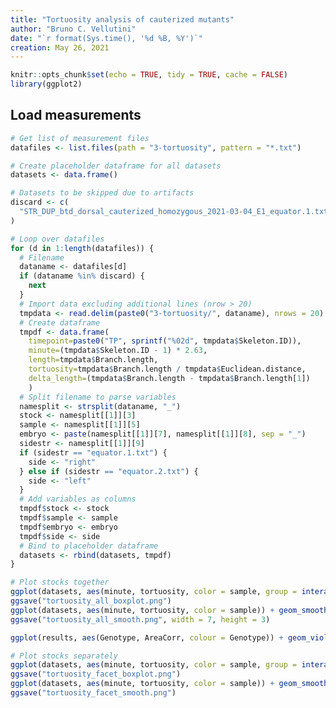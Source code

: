 ```yaml
---
title: "Tortuosity analysis of cauterized mutants"
author: "Bruno C. Vellutini"
date: "`r format(Sys.time(), '%d %B, %Y')`"
creation: May 26, 2021
---
```


```r
knitr::opts_chunk$set(echo = TRUE, tidy = TRUE, cache = FALSE)
library(ggplot2)
```


## Load measurements

```r
# Get list of measurement files
datafiles <- list.files(path = "3-tortuosity", pattern = "*.txt")

# Create placeholder dataframe for all datasets
datasets <- data.frame()

# Datasets to be skipped due to artifacts
discard <- c(
  "STR_DUP_btd_dorsal_cauterized_homozygous_2021-03-04_E1_equator.1.txt" # Dirt on surface
)

# Loop over datafiles
for (d in 1:length(datafiles)) {
  # Filename
  dataname <- datafiles[d]
  if (dataname %in% discard) {
    next
  }
  # Import data excluding additional lines (nrow > 20)
  tmpdata <- read.delim(paste0("3-tortuosity/", dataname), nrows = 20)
  # Create dataframe
  tmpdf <- data.frame(
    timepoint=paste0("TP", sprintf("%02d", tmpdata$Skeleton.ID)),
    minute=(tmpdata$Skeleton.ID - 1) * 2.63,
    length=tmpdata$Branch.length,
    tortuosity=tmpdata$Branch.length / tmpdata$Euclidean.distance,
    delta_length=(tmpdata$Branch.length - tmpdata$Branch.length[1])
    )
  # Split filename to parse variables
  namesplit <- strsplit(dataname, "_")
  stock <- namesplit[[1]][3]
  sample <- namesplit[[1]][5]
  embryo <- paste(namesplit[[1]][7], namesplit[[1]][8], sep = "_")
  sidestr <- namesplit[[1]][9]
  if (sidestr == "equator.1.txt") {
    side <- "right"
  } else if (sidestr == "equator.2.txt") {
    side <- "left"
  }
  # Add variables as columns
  tmpdf$stock <- stock
  tmpdf$sample <- sample
  tmpdf$embryo <- embryo
  tmpdf$side <- side
  # Bind to placeholder dataframe
  datasets <- rbind(datasets, tmpdf)
}

```

```r
# Plot stocks together
ggplot(datasets, aes(minute, tortuosity, color = sample, group = interaction(minute, sample))) + geom_boxplot(show.legend = FALSE) + geom_point(alpha = 0.8, position = position_dodge(width = 2), show.legend = FALSE) + labs(x = "minutes", y = "tortuosity") + scale_color_manual(values=c("#009966", "#d55e00")) + theme_classic()
ggsave("tortuosity_all_boxplot.png")
ggplot(datasets, aes(minute, tortuosity, color = sample)) + geom_smooth(span = 0.3)
ggsave("tortuosity_all_smooth.png", width = 7, height = 3)

ggplot(results, aes(Genotype, AreaCorr, colour = Genotype)) + geom_violin(show.legend = FALSE) + geom_jitter(alpha = 0.8, width = 0.1, show.legend = FALSE) + labs(x = "mutant", y = expression(micrometers^2)) + facet_wrap(~Stock) + scale_color_manual(values=c("#d55e00", "#e69f03")) + theme_classic()

# Plot stocks separately
ggplot(datasets, aes(minute, tortuosity, color = sample, group = interaction(minute, sample))) + geom_boxplot() + geom_point(position = position_dodge(width = 2)) + facet_wrap(~stock)
ggsave("tortuosity_facet_boxplot.png")
ggplot(datasets, aes(minute, tortuosity, color = sample)) + geom_smooth(span = 0.3) +facet_wrap(~stock)
ggsave("tortuosity_facet_smooth.png")

```


